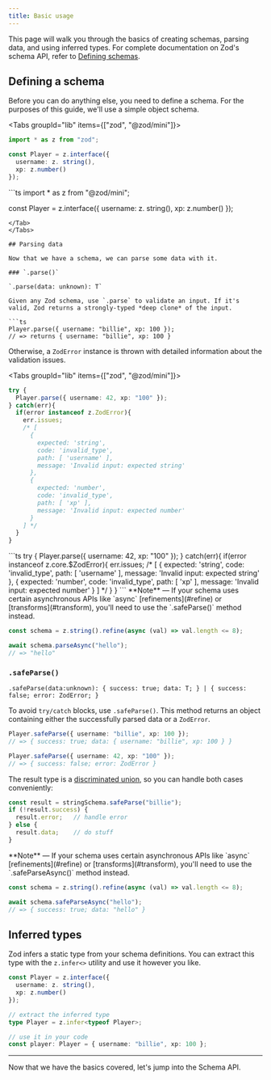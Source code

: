 ```yaml
---
title: Basic usage
---
```



This page will walk you through the basics of creating schemas, parsing data, and using inferred types. For complete documentation on Zod's schema API, refer to [Defining schemas](/api).

## Defining a schema

Before you can do anything else, you need to define a schema. For the purposes of this guide, we'll use a simple object schema.

<Tabs groupId="lib" items={["zod", "@zod/mini"]}>
<Tab value="zod">
```ts
import * as z from "zod";

const Player = z.interface({ 
  username: z. string(),
  xp: z.number()
});
```
</Tab>
<Tab value="@zod/mini">
```ts
import * as z from "@zod/mini";

const Player = z.interface({ 
  username: z. string(),
  xp: z.number()
});
```
</Tab>
</Tabs>

## Parsing data

Now that we have a schema, we can parse some data with it. 

### `.parse()`

`.parse(data: unknown): T`

Given any Zod schema, use `.parse` to validate an input. If it's valid, Zod returns a strongly-typed *deep clone* of the input. 

```ts
Player.parse({ username: "billie", xp: 100 }); 
// => returns { username: "billie", xp: 100 }
```

Otherwise, a `ZodError` instance is thrown with detailed information about the validation issues.

<Tabs groupId="lib" items={["zod", "@zod/mini"]}>
<Tab value="zod">
```ts
try {
  Player.parse({ username: 42, xp: "100" });
} catch(err){
  if(error instanceof z.ZodError){
    err.issues; 
    /* [
      {
        expected: 'string',
        code: 'invalid_type',
        path: [ 'username' ],
        message: 'Invalid input: expected string'
      },
      {
        expected: 'number',
        code: 'invalid_type',
        path: [ 'xp' ],
        message: 'Invalid input: expected number'
      }
    ] */
  }
}
```
</Tab>
<Tab value="@zod/mini">
```ts
try {
  Player.parse({ username: 42, xp: "100" });
} catch(err){
  if(error instanceof z.core.$ZodError){
    err.issues; 
    /* [
      {
        expected: 'string',
        code: 'invalid_type',
        path: [ 'username' ],
        message: 'Invalid input: expected string'
      },
      {
        expected: 'number',
        code: 'invalid_type',
        path: [ 'xp' ],
        message: 'Invalid input: expected number'
      }
    ] */
  }
}
```
</Tab>
</Tabs>

<Callout>
**Note** — If your schema uses certain asynchronous APIs like `async` [refinements](#refine) or [transforms](#transform), you'll need to use the `.safeParse()` method instead. 

```ts
const schema = z.string().refine(async (val) => val.length <= 8);

await schema.parseAsync("hello");
// => "hello"
```
</Callout>

### `.safeParse()`

`.safeParse(data:unknown): { success: true; data: T; } | { success: false; error: ZodError; }`

To avoid `try/catch` blocks, use `.safeParse()`. This method returns an object containing either the successfully parsed data or a `ZodError`.

```ts
Player.safeParse({ username: "billie", xp: 100 });
// => { success: true; data: { username: "billie", xp: 100 } }

Player.safeParse({ username: 42, xp: "100" });
// => { success: false; error: ZodError }
```

The result type is a [discriminated union](https://www.typescriptlang.org/docs/handbook/unions-and-intersections.html#discriminating-unions), so you can handle both cases conveniently:

```ts
const result = stringSchema.safeParse("billie");
if (!result.success) {
  result.error;   // handle error
} else {
  result.data;    // do stuff
}
```

<Callout>
**Note** — If your schema uses certain asynchronous APIs like `async` [refinements](#refine) or [transforms](#transform), you'll need to use the `.safeParseAsync()` method instead. 

```ts
const schema = z.string().refine(async (val) => val.length <= 8);

await schema.safeParseAsync("hello");
// => { success: true; data: "hello" }
```
</Callout>



## Inferred types

Zod infers a static type from your schema definitions. You can extract this type with the `z.infer<>` utility and use it however you like.

```ts
const Player = z.interface({ 
  username: z. string(),
  xp: z.number()
});

// extract the inferred type
type Player = z.infer<typeof Player>;

// use it in your code
const player: Player = { username: "billie", xp: 100 };
```

---

Now that we have the basics covered, let's jump into the Schema API.
